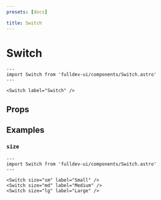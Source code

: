 ```yaml
---
presets: [docs]

title: Switch
---
```


# Switch


```astro live
---
import Switch from 'fulldev-ui/components/Switch.astro'
---

<Switch label="Switch" />
```

## Props

<PropsTable />

## Examples

### `size`

```astro live
---
import Switch from 'fulldev-ui/components/Switch.astro'
---

<Switch size="sm" label="Small" />
<Switch size="md" label="Medium" />
<Switch size="lg" label="Large" />
```

